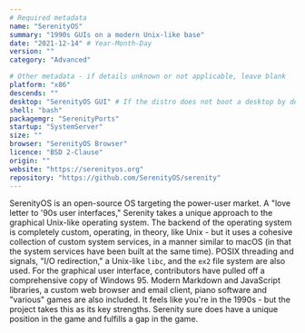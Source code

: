 ```yaml
---
# Required metadata
name: "SerenityOS"
summary: "1990s GUIs on a modern Unix-like base"
date: "2021-12-14" # Year-Month-Day
version: ""
category: "Advanced"

# Other metadata - if details unknown or not applicable, leave blank
platform: "x86"
descends: ""
desktop: "SerenityOS GUI" # If the distro does not boot a desktop by default, or doesn't ship one, leave 'desktop' blank
shell: "bash"
packagemgr: "SerenityPorts"
startup: "SystemServer"
size: ""
browser: "SerenityOS Browser"
licence: "BSD 2-Clause"
origin: ""
website: "https://serenityos.org"
repository: "https://github.com/SerenityOS/serenity"
---
```


SerenityOS is an open-source OS targeting the power-user market. A "love letter to '90s user interfaces," Serenity takes a unique approach to the graphical Unix-like operating system. The backend of the operating system is completely custom, operating, in theory, like Unix - but it uses a cohesive collection of custom system services, in a manner similar to macOS (in that the system services have been built at the same time). POSIX threading and signals, "I/O redirection," a Unix-like `libc`, and the `ex2` file system are also used. For the graphical user interface, contributors have pulled off a comprehensive copy of Windows 95. Modern Markdown and JavaScript libraries, a custom web browser and email client, piano software and "various" games are also included. It feels like you're in the 1990s - but the project takes this as its key strengths. Serenity sure does have a unique position in the game and fulfills a gap in the game.
